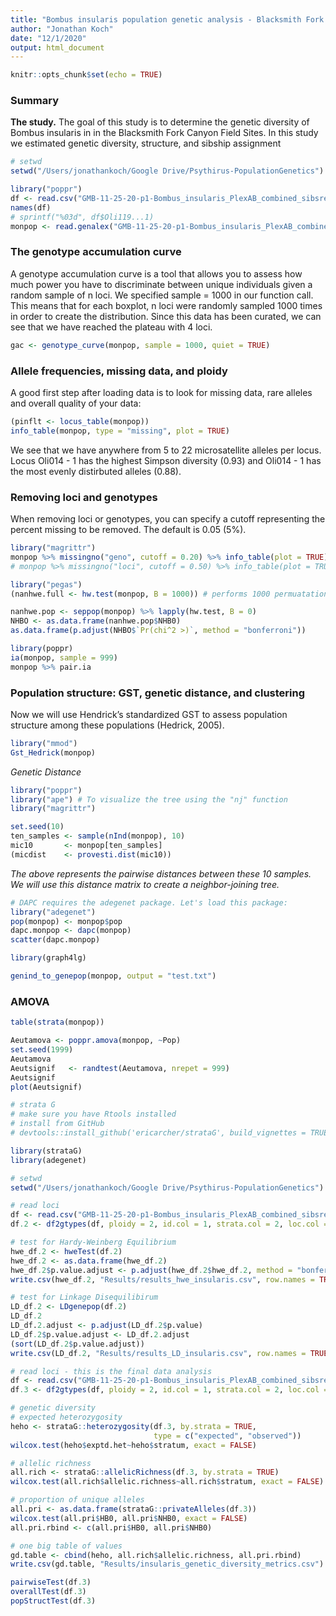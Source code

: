 ```yaml
---
title: "Bombus insularis population genetic analysis - Blacksmith Fork Canyon"
author: "Jonathan Koch"
date: "12/1/2020"
output: html_document
---
```


```r
knitr::opts_chunk$set(echo = TRUE)

```

### Summary

**The study.**
The goal of this study is to determine the genetic diversity of Bombus insularis in in the Blacksmith Fork Canyon Field Sites. In this study we estimated genetic diversity, structure, and sibship assignment

```r

# setwd
setwd("/Users/jonathankoch/Google Drive/Psythirus-PopulationGenetics")

library("poppr")
df <- read.csv("GMB-11-25-20-p1-Bombus_insularis_PlexAB_combined_sibsremoved.csv", skip = 2)
names(df)
# sprintf("%03d", df$Oli119...1)
monpop <- read.genalex("GMB-11-25-20-p1-Bombus_insularis_PlexAB_combined_sibsremoved_4lociremoved.csv")


```
### The genotype accumulation curve ###

A genotype accumulation curve is a tool that allows you to assess how much power you have to discriminate between unique individuals given a random sample of n loci. We specified sample = 1000 in our function call. This means that for each boxplot, n loci were randomly sampled 1000 times in order to create the distribution. Since this data has been curated, we can see that we have reached the plateau with 4 loci. 

```r

gac <- genotype_curve(monpop, sample = 1000, quiet = TRUE)

```

### Allele frequencies, missing data, and ploidy ###

A good first step after loading data is to look for missing data, rare alleles and overall quality of your data:

```r

(pinflt <- locus_table(monpop))
info_table(monpop, type = "missing", plot = TRUE)
```

We see that we have anywhere from 5 to 22 microsatellite alleles per locus. Locus Oli014 - 1 has the highest Simpson diversity (0.93) and Oli014 - 1 has the most evenly distirbuted alleles (0.88).

### Removing loci and genotypes ##

When removing loci or genotypes, you can specify a cutoff representing the percent missing to be removed. The default is 0.05 (5%).

```r
library("magrittr")
monpop %>% missingno("geno", cutoff = 0.20) %>% info_table(plot = TRUE)
# monpop %>% missingno("loci", cutoff = 0.50) %>% info_table(plot = TRUE, scale = TRUE)

```
```r
library("pegas")
(nanhwe.full <- hw.test(monpop, B = 1000)) # performs 1000 permuatations
```
```r
nanhwe.pop <- seppop(monpop) %>% lapply(hw.test, B = 0)
NHBO <- as.data.frame(nanhwe.pop$NHB0)
as.data.frame(p.adjust(NHBO$`Pr(chi^2 >)`, method = "bonferroni"))
```

```r
library(poppr)
ia(monpop, sample = 999)
monpop %>% pair.ia
```

### Population structure: GST, genetic distance, and clustering ###

Now we will use Hendrick’s standardized GST to assess population structure among these populations (Hedrick, 2005).

```r
library("mmod")
Gst_Hedrick(monpop)

```
*Genetic Distance*

```r
library("poppr")
library("ape") # To visualize the tree using the "nj" function
library("magrittr")

set.seed(10)
ten_samples <- sample(nInd(monpop), 10)
mic10       <- monpop[ten_samples]
(micdist    <- provesti.dist(mic10))
```

*The above represents the pairwise distances between these 10 samples. We will use this distance matrix to create a neighbor-joining tree.*


```r
# DAPC requires the adegenet package. Let's load this package:
library("adegenet")
pop(monpop) <- monpop$pop
dapc.monpop <- dapc(monpop)
scatter(dapc.monpop)
```
```r
library(graph4lg)

genind_to_genepop(monpop, output = "test.txt")
```

### AMOVA
```r

table(strata(monpop))

Aeutamova <- poppr.amova(monpop, ~Pop)
set.seed(1999)
Aeutamova
Aeutsignif   <- randtest(Aeutamova, nrepet = 999)
Aeutsignif 
plot(Aeutsignif)
```
```r
# strata G
# make sure you have Rtools installed
# install from GitHub
# devtools::install_github('ericarcher/strataG', build_vignettes = TRUE)

library(strataG)
library(adegenet)

# setwd
setwd("/Users/jonathankoch/Google Drive/Psythirus-PopulationGenetics")

# read loci
df <- read.csv("GMB-11-25-20-p1-Bombus_insularis_PlexAB_combined_sibsremoved_adegenet.csv", header = TRUE)
df.2 <- df2gtypes(df, ploidy = 2, id.col = 1, strata.col = 2, loc.col = 3)

# test for Hardy-Weinberg Equilibrium
hwe_df.2 <- hweTest(df.2)
hwe_df.2 <- as.data.frame(hwe_df.2)
hwe_df.2$p.value.adjust <- p.adjust(hwe_df.2$hwe_df.2, method = "bonferroni")
write.csv(hwe_df.2, "Results/results_hwe_insularis.csv", row.names = TRUE)

# test for Linkage Disequilibirum
LD_df.2 <- LDgenepop(df.2)
LD_df.2
LD_df.2.adjust <- p.adjust(LD_df.2$p.value)
LD_df.2$p.value.adjust <- LD_df.2.adjust
(sort(LD_df.2$p.value.adjust))
write.csv(LD_df.2, "Results/results_LD_insularis.csv", row.names = TRUE)

```

```r
# read loci - this is the final data analysis
df <- read.csv("GMB-11-25-20-p1-Bombus_insularis_PlexAB_combined_sibsremoved_adegenet_removedloci.csv", header = TRUE)
df.3 <- df2gtypes(df, ploidy = 2, id.col = 1, strata.col = 2, loc.col = 3)

# genetic diversity
# expected heterozygosity
heho <- strataG::heterozygosity(df.3, by.strata = TRUE,
                                type = c("expected", "observed"))
wilcox.test(heho$exptd.het~heho$stratum, exact = FALSE)

# allelic richness
all.rich <- strataG::allelicRichness(df.3, by.strata = TRUE)
wilcox.test(all.rich$allelic.richness~all.rich$stratum, exact = FALSE)

# proportion of unique alleles
all.pri <- as.data.frame(strataG::privateAlleles(df.3))
wilcox.test(all.pri$HB0, all.pri$NHB0, exact = FALSE)
all.pri.rbind <- c(all.pri$HB0, all.pri$NHB0)

# one big table of values
gd.table <- cbind(heho, all.rich$allelic.richness, all.pri.rbind)
write.csv(gd.table, "Results/insularis_genetic_diversity_metrics.csv")
```
```r
pairwiseTest(df.3)
overallTest(df.3)
popStructTest(df.3)
```


